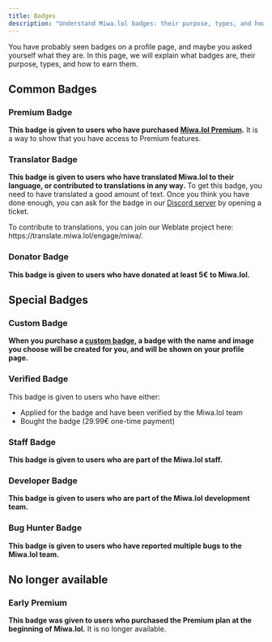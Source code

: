 ```yaml
---
title: Badges
description: "Understand Miwa.lol badges: their purpose, types, and how to earn them."
---
```



You have probably seen badges on a profile page, and maybe you asked yourself what they are.
In this page, we will explain what badges are, their purpose, types, and how to earn them.

## Common Badges

### Premium Badge

**This badge is given to users who have purchased [Miwa.lol Premium](/getting-started/pricing).**
It is a way to show that you have access to Premium features.

### Translator Badge

**This badge is given to users who have translated Miwa.lol to their language, or contributed to translations in any way.**
To get this badge, you need to have translated a good amount of text. Once you think you have done enough, you can ask for the badge in our [Discord server](https://discord.gg/miwa) by opening a ticket.

<Aside type="tip">
  To contribute to translations, you can join our Weblate project here: https://translate.miwa.lol/engage/miwa/.
</Aside>

### Donator Badge

**This badge is given to users who have donated at least 5€ to Miwa.lol.**

<LinkCard
  title="Donate to Miwa.lol" href="/misc/donating/"
  description="Support Miwa.lol's development and help us keep the platform running."
/>

## Special Badges

### Custom Badge

**When you purchase a [custom badge](https://miwa.lol/pricing#discover-more), a badge with the name and image you choose will be created for you, and will be shown on your profile page.**

### Verified Badge

This badge is given to users who have either:
- Applied for the badge and have been verified by the Miwa.lol team
- Bought the badge (29.99€ one-time payment)

<LinkCard
  title="Learn more about the Verified Badge" href="/how-to/verified-badge/"
  description="Find out how to apply for or purchase the Verified Badge on Miwa.lol."
/>

### Staff Badge

**This badge is given to users who are part of the Miwa.lol staff.**

### Developer Badge

**This badge is given to users who are part of the Miwa.lol development team.**

### Bug Hunter Badge

**This badge is given to users who have reported multiple bugs to the Miwa.lol team.**

<LinkCard
  title="Learn more about the Bug Hunter Badge" href="/how-to/bug-hunter-badge/"
  description="Find out how to earn the Bug Hunter Badge on Miwa.lol."
/>

## No longer available

### Early Premium

**This badge was given to users who purchased the Premium plan at the beginning of Miwa.lol.** It is no longer available.
